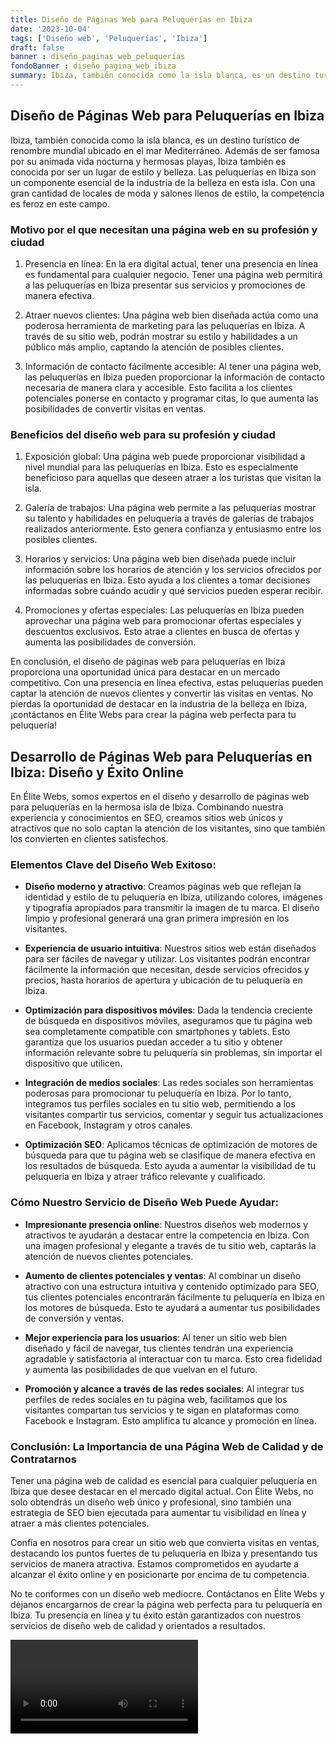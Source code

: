 ```yaml
---
title: Diseño de Páginas Web para Peluquerías en Ibiza
date: '2023-10-04'
tags: ['Diseño web', 'Peluquerías', 'Ibiza']
draft: false
banner : diseño_paginas_web_peluquerías
fondoBanner : diseño_pagina_web_ibiza
summary: Ibiza, también conocida como la isla blanca, es un destino turístico de renombre mundial ubicado en el mar Mediterráneo. Además de ser famosa por su animada vida nocturna y hermosas playas, Ibiza también es conocida por ser un lugar de estilo y belleza. Las peluquerías en Ibiza son un componente esencial de la industria de la belleza en esta isla. Con una gran cantidad de locales de moda y salones llenos de estilo, la competencia es feroz en este campo.
---
```


## Diseño de Páginas Web para Peluquerías en Ibiza

Ibiza, también conocida como la isla blanca, es un destino turístico de renombre mundial ubicado en el mar Mediterráneo. Además de ser famosa por su animada vida nocturna y hermosas playas, Ibiza también es conocida por ser un lugar de estilo y belleza. Las peluquerías en Ibiza son un componente esencial de la industria de la belleza en esta isla. Con una gran cantidad de locales de moda y salones llenos de estilo, la competencia es feroz en este campo.

### Motivo por el que necesitan una página web en su profesión y ciudad

1. Presencia en línea: En la era digital actual, tener una presencia en línea es fundamental para cualquier negocio. Tener una página web permitirá a las peluquerías en Ibiza presentar sus servicios y promociones de manera efectiva.

2. Atraer nuevos clientes: Una página web bien diseñada actúa como una poderosa herramienta de marketing para las peluquerías en Ibiza. A través de su sitio web, podrán mostrar su estilo y habilidades a un público más amplio, captando la atención de posibles clientes.

3. Información de contacto fácilmente accesible: Al tener una página web, las peluquerías en Ibiza pueden proporcionar la información de contacto necesaria de manera clara y accesible. Esto facilita a los clientes potenciales ponerse en contacto y programar citas, lo que aumenta las posibilidades de convertir visitas en ventas.

### Beneficios del diseño web para su profesión y ciudad

1. Exposición global: Una página web puede proporcionar visibilidad a nivel mundial para las peluquerías en Ibiza. Esto es especialmente beneficioso para aquellas que deseen atraer a los turistas que visitan la isla.

2. Galería de trabajos: Una página web permite a las peluquerías mostrar su talento y habilidades en peluquería a través de galerías de trabajos realizados anteriormente. Esto genera confianza y entusiasmo entre los posibles clientes.

3. Horarios y servicios: Una página web bien diseñada puede incluir información sobre los horarios de atención y los servicios ofrecidos por las peluquerías en Ibiza. Esto ayuda a los clientes a tomar decisiones informadas sobre cuándo acudir y qué servicios pueden esperar recibir.

4. Promociones y ofertas especiales: Las peluquerías en Ibiza pueden aprovechar una página web para promocionar ofertas especiales y descuentos exclusivos. Esto atrae a clientes en busca de ofertas y aumenta las posibilidades de conversión.

En conclusión, el diseño de páginas web para peluquerías en Ibiza proporciona una oportunidad única para destacar en un mercado competitivo. Con una presencia en línea efectiva, estas peluquerías pueden captar la atención de nuevos clientes y convertir las visitas en ventas. No pierdas la oportunidad de destacar en la industria de la belleza en Ibiza, ¡contáctanos en Élite Webs para crear la página web perfecta para tu peluquería!

<GifSeo />

<Cta />

## Desarrollo de Páginas Web para Peluquerías en Ibiza: Diseño y Éxito Online

En Élite Webs, somos expertos en el diseño y desarrollo de páginas web para peluquerías en la hermosa isla de Ibiza. Combinando nuestra experiencia y conocimientos en SEO, creamos sitios web únicos y atractivos que no solo captan la atención de los visitantes, sino que también los convierten en clientes satisfechos. 

### Elementos Clave del Diseño Web Exitoso:

- **Diseño moderno y atractivo**: Creamos páginas web que reflejan la identidad y estilo de tu peluquería en Ibiza, utilizando colores, imágenes y tipografía apropiados para transmitir la imagen de tu marca. El diseño limpio y profesional generará una gran primera impresión en los visitantes.

- **Experiencia de usuario intuitiva**: Nuestros sitios web están diseñados para ser fáciles de navegar y utilizar. Los visitantes podrán encontrar fácilmente la información que necesitan, desde servicios ofrecidos y precios, hasta horarios de apertura y ubicación de tu peluquería en Ibiza.

- **Optimización para dispositivos móviles**: Dada la tendencia creciente de búsqueda en dispositivos móviles, aseguramos que tu página web sea completamente compatible con smartphones y tablets. Esto garantiza que los usuarios puedan acceder a tu sitio y obtener información relevante sobre tu peluquería sin problemas, sin importar el dispositivo que utilicen.

- **Integración de medios sociales**: Las redes sociales son herramientas poderosas para promocionar tu peluquería en Ibiza. Por lo tanto, integramos tus perfiles sociales en tu sitio web, permitiendo a los visitantes compartir tus servicios, comentar y seguir tus actualizaciones en Facebook, Instagram y otros canales.

- **Optimización SEO**: Aplicamos técnicas de optimización de motores de búsqueda para que tu página web se clasifique de manera efectiva en los resultados de búsqueda. Esto ayuda a aumentar la visibilidad de tu peluquería en Ibiza y atraer tráfico relevante y cualificado.

### Cómo Nuestro Servicio de Diseño Web Puede Ayudar:

- **Impresionante presencia online**: Nuestros diseños web modernos y atractivos te ayudarán a destacar entre la competencia en Ibiza. Con una imagen profesional y elegante a través de tu sitio web, captarás la atención de nuevos clientes potenciales.

- **Aumento de clientes potenciales y ventas**: Al combinar un diseño atractivo con una estructura intuitiva y contenido optimizado para SEO, tus clientes potenciales encontrarán fácilmente tu peluquería en Ibiza en los motores de búsqueda. Esto te ayudará a aumentar tus posibilidades de conversión y ventas.

- **Mejor experiencia para los usuarios**: Al tener un sitio web bien diseñado y fácil de navegar, tus clientes tendrán una experiencia agradable y satisfactoria al interactuar con tu marca. Esto crea fidelidad y aumenta las posibilidades de que vuelvan en el futuro.

- **Promoción y alcance a través de las redes sociales**: Al integrar tus perfiles de redes sociales en tu página web, facilitamos que los visitantes compartan tus servicios y te sigan en plataformas como Facebook e Instagram. Esto amplifica tu alcance y promoción en línea.

### Conclusión: La Importancia de una Página Web de Calidad y de Contratarnos

Tener una página web de calidad es esencial para cualquier peluquería en Ibiza que desee destacar en el mercado digital actual. Con Élite Webs, no solo obtendrás un diseño web único y profesional, sino también una estrategia de SEO bien ejecutada para aumentar tu visibilidad en línea y atraer a más clientes potenciales.

Confía en nosotros para crear un sitio web que convierta visitas en ventas, destacando los puntos fuertes de tu peluquería en Ibiza y presentando tus servicios de manera atractiva. Estamos comprometidos en ayudarte a alcanzar el éxito online y en posicionarte por encima de tu competencia.

No te conformes con un diseño web mediocre. Contáctanos en Élite Webs y déjanos encargarnos de crear la página web perfecta para tu peluquería en Ibiza. Tu presencia en línea y tu éxito están garantizados con nuestros servicios de diseño web de calidad y orientados a resultados.

<Video />

<CtaBot job='Peluquerías' city='Ibiza'/>

<Gmaps query='Ibiza+españa+maps' />